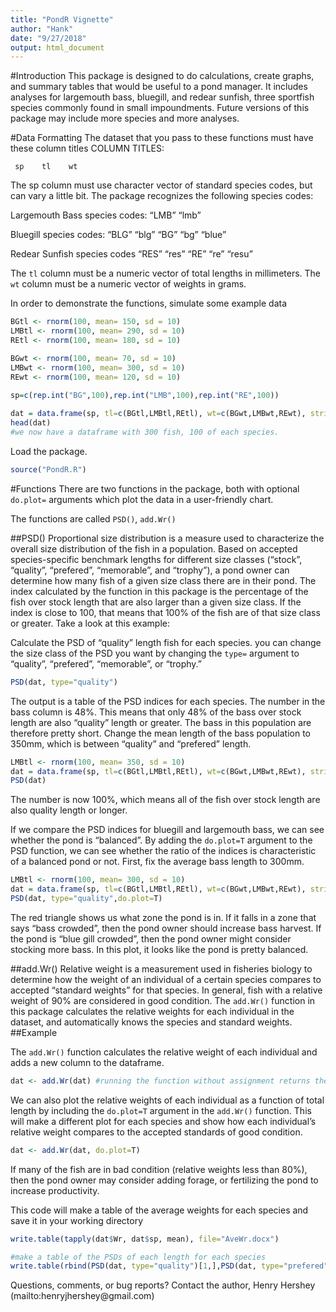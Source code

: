 ```yaml
---
title: "PondR Vignette"
author: "Hank"
date: "9/27/2018"
output: html_document
---
```


#Introduction
This package is designed to do calculations, create graphs, and summary tables that would
be useful to a pond manager. It includes analyses for largemouth bass, bluegill, 
and redear sunfish, three sportfish species commonly found in small impoundments.
Future versions of this package may include more species and more analyses.

#Data Formatting
The dataset that you pass to these functions must have these column titles
     COLUMN TITLES:

     sp    tl    wt




The sp column must use character vector of standard species codes, but can vary a little bit. The package recognizes the following species codes:

  Largemouth Bass species codes:
  "LMB" "lmb" 

  Bluegill species codes:
  "BLG" "blg" "BG" "bg" "blue"

  Redear Sunfish species codes
  "RES" "res" "RE" "re" "resu"

The `tl` column must be a numeric vector of total lengths in millimeters.
The `wt` column must be a numeric vector of weights in grams.

In order to demonstrate the functions, simulate some example data

```r
BGtl <- rnorm(100, mean= 150, sd = 10)
LMBtl <- rnorm(100, mean= 290, sd = 10)
REtl <- rnorm(100, mean= 180, sd = 10)

BGwt <- rnorm(100, mean= 70, sd = 10)
LMBwt <- rnorm(100, mean= 300, sd = 10)
REwt <- rnorm(100, mean= 120, sd = 10)

sp=c(rep.int("BG",100),rep.int("LMB",100),rep.int("RE",100))
     
dat = data.frame(sp, tl=c(BGtl,LMBtl,REtl), wt=c(BGwt,LMBwt,REwt), stringsAsFactors = F)
head(dat)
#we now have a dataframe with 300 fish, 100 of each species.
```

Load the package.
```r
source("PondR.R")
```
#Functions
There are two functions in the package, both with optional `do.plot=` arguments which plot the data in a user-friendly chart.

The functions are called `PSD()`, `add.Wr()`

##PSD()
Proportional size distribution is a measure used to characterize the overall size distribution of the fish in a population. Based on accepted species-specific benchmark lengths for different size classes ("stock", "quality", "prefered", "memorable", and "trophy"), a pond owner can determine how many fish of a given size class there are in their pond. The index calculated by the function in this package is the percentage of the fish over stock length that are also larger than a given size class. If the index is close to 100, that means that 100% of the fish are of that size class or greater. Take a look at this example:


Calculate the PSD of "quality" length fish for each species. you can change the size class of the PSD you want by
changing the `type=` argument to "quality", "prefered", "memorable", or "trophy." 

```r
PSD(dat, type="quality")
```
The output is a table of the PSD indices for each species. The number in the bass column is 48%. This means that only 48% of the bass over stock length are also "quality" length or greater. The bass in this population are therefore pretty short. Change the mean length of the bass population to 350mm, which is between "quality" and 
"prefered" length.

```r
LMBtl <- rnorm(100, mean= 350, sd = 10)
dat = data.frame(sp, tl=c(BGtl,LMBtl,REtl), wt=c(BGwt,LMBwt,REwt), stringsAsFactors = F)
PSD(dat)
```
The number is now 100%, which means all of the fish over stock length are also quality length or longer.

If we compare the PSD indices for bluegill and largemouth bass, we can see whether the pond is "balanced". By adding the `do.plot=T` argument to the PSD function, we can see whether the ratio of the indices is characteristic of a balanced pond or not. First, fix the average bass length to 300mm.

```r
LMBtl <- rnorm(100, mean= 300, sd = 10)
dat = data.frame(sp, tl=c(BGtl,LMBtl,REtl), wt=c(BGwt,LMBwt,REwt), stringsAsFactors = F)
PSD(dat, type="quality",do.plot=T)
```

The red triangle shows us what zone the pond is in. If it falls in a zone that says "bass crowded", then the pond owner should increase bass harvest. If the pond is "blue gill crowded", then the pond owner might consider stocking more bass.
In this plot, it looks like the pond is pretty balanced.

##add.Wr()
Relative weight is a measurement used in fisheries biology to determine how the weight of an individual of a certain species compares to accepted "standard weights" for that species. In general, fish with a relative weight of 90% are considered in good condition. The `add.Wr()` function in this package calculates the relative weights for each individual in the dataset, and automatically knows the species and standard weights.
##Example

The `add.Wr()` function calculates the relative weight of each individual and adds a new column to the dataframe.
```r
dat <- add.Wr(dat) #running the function without assignment returns the dataframe with the added column, but won't store it
```

We can also plot the relative weights of each individual as a function of total length by including the `do.plot=T` argument in the `add.Wr()` function. This will make a different plot for each species and show how each individual's relative weight compares to the accepted standards of good condition. 

```r
dat <- add.Wr(dat, do.plot=T)
```

If many of the fish are in bad condition (relative weights less than 80%), then the pond owner may consider adding forage, or fertilizing the pond to increase productivity.

This code will make a table of the average weights for each species and save it in your working directory
```r
write.table(tapply(dat$Wr, dat$sp, mean), file="AveWr.docx")

#make a table of the PSDs of each length for each species
write.table(rbind(PSD(dat, type="quality")[1,],PSD(dat, type="prefered")[1,], PSD(dat, type="memorable")[1,], PSD(dat, type="trophy")[1,]), file="PSDs3.docx")
```

Questions, comments, or bug reports?
Contact the author, Henry Hershey
(mailto:henryjhershey@gmail.com)

